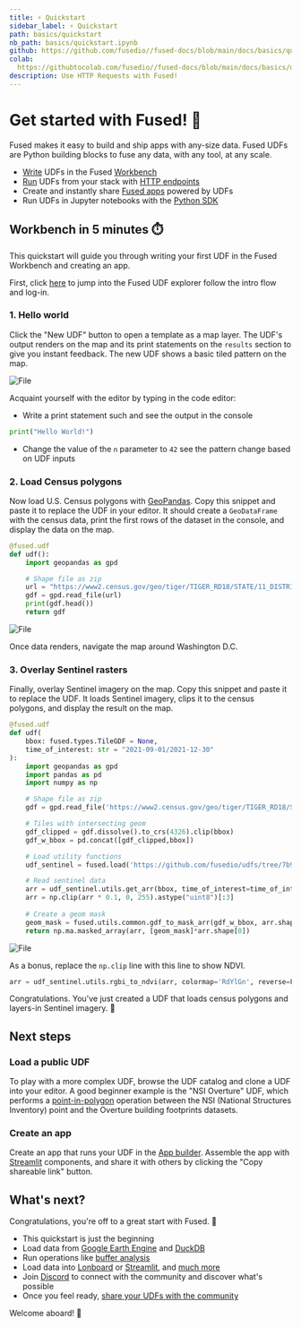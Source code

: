 ```yaml
---
title: ⚡ Quickstart
sidebar_label: ⚡ Quickstart
path: basics/quickstart
nb_path: basics/quickstart.ipynb
github: https://github.com/fusedio//fused-docs/blob/main/docs/basics/quickstart.ipynb
colab: 
  https://githubtocolab.com/fusedio//fused-docs/blob/main/docs/basics/quickstart.ipynb
description: Use HTTP Requests with Fused!
---
```


# Get started with Fused! 🚀

Fused makes it easy to build and ship apps with any-size data. Fused UDFs are Python building blocks to fuse any data, with any tool, at any scale. 


- [Write](/basics/core-concepts/write/) UDFs in the Fused [Workbench](/workbench/overview/)
- [Run](/basics/core-concepts/run/) UDFs from your stack with [HTTP endpoints](/basics/core-concepts/run/#http-requests)
- Create and instantly share [Fused apps](/workbench/app-builder/) powered by UDFs
- Run UDFs in Jupyter notebooks with the [Python SDK](/python-sdk) 

## Workbench in 5 minutes ⏱️

This quickstart will guide you through writing your first UDF in the Fused Workbench and creating an app.

First, click [here](https://www.fused.io/workbench) to jump into the Fused UDF explorer follow the intro flow and log-in. 

### 1. Hello world

Click the "New UDF" button to open a template as a map layer. The UDF's output renders on the map and its print statements on the `results` section to give you instant feedback. The new UDF shows a basic tiled pattern on the map. 


<div style={{textAlign: 'center'}}>
<img src={ImgQuickstart} alt="File" style={{width: 600}} />
</div>

Acquaint yourself with the editor by typing in the code editor:
- Write a print statement such and see the output in the console
```python
print("Hello World!")
```
- Change the value of the `n` parameter to `42` see the pattern change based on UDF inputs

### 2. Load Census polygons

Now load U.S. Census polygons with [GeoPandas](https://geopandas.org/en/stable/index.html). Copy this snippet and paste it to replace the UDF in your editor. It should create a `GeoDataFrame` with the census data, print the first rows of the dataset in the console, and display the data on the map.


```python
@fused.udf
def udf():
    import geopandas as gpd

    # Shape file as zip
    url = "https://www2.census.gov/geo/tiger/TIGER_RD18/STATE/11_DISTRICT_OF_COLUMBIA/11/tl_rd22_11_bg.zip"
    gdf = gpd.read_file(url)
    print(gdf.head())
    return gdf
```



<div style={{textAlign: 'center'}}>
<img src={ImageDCVector} alt="File" style={{width: '75%'}} />
</div>


Once data renders, navigate the map around Washington D.C.


### 3. Overlay Sentinel rasters

Finally, overlay Sentinel imagery on the map. Copy this snippet and paste it to replace the UDF. It loads Sentinel imagery, clips it to the census polygons, and display the result on the map.

```python
@fused.udf
def udf(
    bbox: fused.types.TileGDF = None, 
    time_of_interest: str = "2021-09-01/2021-12-30"
):
    import geopandas as gpd
    import pandas as pd
    import numpy as np

    # Shape file as zip
    gdf = gpd.read_file('https://www2.census.gov/geo/tiger/TIGER_RD18/STATE/11_DISTRICT_OF_COLUMBIA/11/tl_rd22_11_tract.zip')

    # Tiles with intersecting geom
    gdf_clipped = gdf.dissolve().to_crs(4326).clip(bbox)
    gdf_w_bbox = pd.concat([gdf_clipped,bbox])

    # Load utility functions
    udf_sentinel = fused.load('https://github.com/fusedio/udfs/tree/7b98f99/public/DC_AOI_Example/')

    # Read sentinel data
    arr = udf_sentinel.utils.get_arr(bbox, time_of_interest=time_of_interest, output_shape=(512,512))
    arr = np.clip(arr * 0.1, 0, 255).astype("uint8")[:3]
        
    # Create a geom mask
    geom_mask = fused.utils.common.gdf_to_mask_arr(gdf_w_bbox, arr.shape[-2:], first_n=1)    
    return np.ma.masked_array(arr, [geom_mask]*arr.shape[0])

```


<div style={{textAlign: 'center'}}>
<img src={ImageDCRaster} alt="File" style={{width: '75%'}} />
</div>

As a bonus, replace the `np.clip` line with this line to show NDVI.
```python
arr = udf_sentinel.utils.rgbi_to_ndvi(arr, colormap='RdYlGn', reverse=False)
```

Congratulations. You've just created a UDF that loads census polygons and layers-in Sentinel imagery. 🎉

## Next steps

### Load a public UDF

To play with a more complex UDF, browse the UDF catalog and clone a UDF into your editor. A good beginner example is the "NSI Overture" UDF, which performs a [point-in-polygon](/basics/transform/geospatial/point-in-polygon/) operation between the NSI (National Structures Inventory) point and the Overture building footprints datasets. 

### Create an app

Create an app that runs your UDF in the [App builder](/workbench/app-builder/). Assemble the app with [Streamlit](https://docs.streamlit.io/develop/api-reference) components, and share it with others by clicking the "Copy shareable link" button.


## What's next?

Congratulations, you're off to a great start with Fused. 🎉

- This quickstart is just the beginning
- Load data from [Google Earth Engine](/basics/in/gee/) and [DuckDB](/basics/in/duckdb/)
- Run operations like [buffer analysis](/basics/transform/geospatial/buffer/)
- Load data into [Lonboard](/basics/out/lonboard/) or [Streamlit](/basics/out/streamlit/), and [much more](/basics/tutorials/)
- Join [Discord](https://bit.ly/fused-discord) to connect with the community and discover what's possible
- Once you feel ready, [share your UDFs with the community](/python-sdk/contribute/)

Welcome aboard! 🚢




